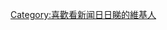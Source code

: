{{Userbox-2
 |id1=咔咔
 |id1-c=yellow
 |id1-s=12
 |info=這個用戶喜歡看'''[[新闻日日睇]]'''。
 |info-c=white
 |info-s=9
 |id2=全力<br>为街坊
 |id2-c=yellow
 |id2-s=11
 |border-c=blue
}}
[[Category:喜歡看新闻日日睇的維基人]]